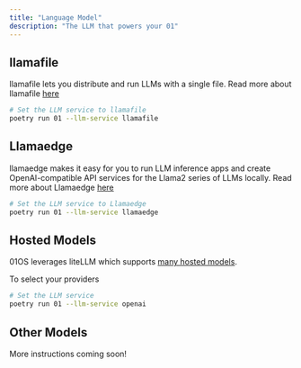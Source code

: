 ```yaml
---
title: "Language Model"
description: "The LLM that powers your 01"
---
```


## llamafile

llamafile lets you distribute and run LLMs with a single file. Read more about llamafile [here](https://github.com/Mozilla-Ocho/llamafile)

```bash
# Set the LLM service to llamafile
poetry run 01 --llm-service llamafile
```

## Llamaedge

llamaedge makes it easy for you to run LLM inference apps and create OpenAI-compatible API services for the Llama2 series of LLMs locally.
Read more about Llamaedge [here](https://github.com/LlamaEdge/LlamaEdge)

```bash
# Set the LLM service to Llamaedge
poetry run 01 --llm-service llamaedge
```

## Hosted Models

01OS leverages liteLLM which supports [many hosted models](https://docs.litellm.ai/docs/providers/).

To select your providers

```bash
# Set the LLM service
poetry run 01 --llm-service openai
```

## Other Models

More instructions coming soon!
